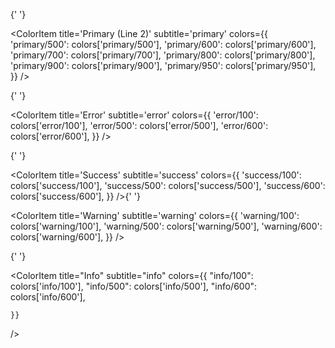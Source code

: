 

<Meta title="System/Colors" />
<ColorPalette>
  <ColorItem
    title='Primary (Line 1)'
    subtitle='primary'
    colors={{
      'primary/50': colors['primary/50'],
      'primary/100': colors['primary/100'],
      'primary/200': colors['primary/200'],
      'primary/300': colors['primary/300'],
      'primary/400': colors['primary/400'],
    }}
  />

{' '}

<ColorItem
  title='Primary (Line 2)'
  subtitle='primary'
  colors={{
    'primary/500': colors['primary/500'],
    'primary/600': colors['primary/600'],
    'primary/700': colors['primary/700'],
    'primary/800': colors['primary/800'],
    'primary/900': colors['primary/900'],
    'primary/950': colors['primary/950'],
  }}
/>

{' '}

<ColorItem
  title='Error'
  subtitle='error'
  colors={{
    'error/100': colors['error/100'],
    'error/500': colors['error/500'],
    'error/600': colors['error/600'],
  }}
/>

{' '}

<ColorItem
  title='Success'
  subtitle='success'
  colors={{
    'success/100': colors['success/100'],
    'success/500': colors['success/500'],
    'success/600': colors['success/600'],
  }}
/>{' '}

<ColorItem
  title='Warning'
  subtitle='warning'
  colors={{
    'warning/100': colors['warning/100'],
    'warning/500': colors['warning/500'],
    'warning/600': colors['warning/600'],
  }}
/>

{' '}

  <ColorItem
    title="Info"
    subtitle="info"
    colors={{
      "info/100": colors['info/100'],
      "info/500": colors['info/500'],
      "info/600": colors['info/600'],

    }}

/>

</ColorPalette>
